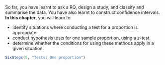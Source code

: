 ::: {.objectivesBox .objectives data-latex="{iconmonstr-target-4-240.png}"}
So far, you have learnt to ask a RQ, design a study, and classify and summarise the data.
You have also learnt to construct confidence intervals.
**In this chapter**, you will learn to:
  
* identify situations where conducting a test for a proportion is appropriate.
* conduct hypothesis tests for one sample proportion, using a $z$-test.
* determine whether the conditions for using these methods apply in a given situation.
:::

```r
SixSteps(5, "Tests: One proportion")
```
